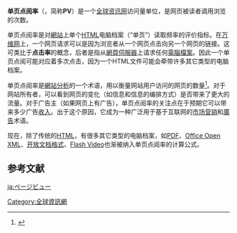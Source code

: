 {{or1}}
'''单页点阅率'''（{{lang-en|Page View}}，简称'''PV'''）是一个[[全球资讯网|全球资讯网]]访问量单位，是网页被读者调用浏览的次数。

单页点阅率是对[[網站|網站]]上单个[[HTML|HTML]]电脑档案（“单页”）读取频率的评价指标。在[[万维网|万维网]]上，一个网页请求可以是因为浏览者从一个网页点击向另一个网页的链接。这可类比于'''点击率'''的概念，后者是指从[[網頁伺服器|網頁伺服器]]上请求任何[[電腦檔案|電腦檔案]]。因此一个单页点阅可能对应着多次点击，因为一个HTML文件可能会牵带许多其它类型的电脑档案。

单页点阅率是[[網站分析|網站分析]]的一个术语，用以衡量网站用户访问的网页的数量<ref>{{cite web |url=http://cn.alexa.com/help/traffic-learn-more |title=存档副本 |accessdate=2010-07-30 |deadurl=yes |archiveurl=https://web.archive.org/web/20100209035422/http://cn.alexa.com/help/traffic-learn-more |archivedate=2010-02-09 }}</ref>。对于网站所有者，可以看到网页的变化（如信息和信息的编排方式）是否带来了更大的流量。对于广告主（如果网页上有广告），单页点阅率的关注点在于预期它可以带来多少广告[[收入|收入]]。出于这个原因，它成为一种广泛用于基于互联网的[[市场营销|市场营销]]和[[廣告|廣告]]术语。

现在，除了传统的[[HTML|HTML]]，有很多其它类型的电脑档案，如[[PDF|PDF]]、[[Office_Open_XML|Office Open XML]]、[[开放文档格式|开放文档格式]]、[[Flash_Video|Flash Video]]也渐被纳入单页点阅率的计算公式。

== 参考文献 ==
{{reflist}}

{{DEFAULTSORT:Page View}}
[[Category:全球資訊網|Category:全球資訊網]]

[[ja:ページビュー|ja:ページビュー]]